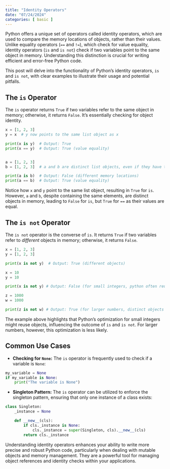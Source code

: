 ```yaml
---
title: "Identity Operators"
date: "07/24/2024"
categories: [ basic ]
---
```



Python offers a unique set of operators called identity operators, which are used to compare the memory locations of objects, rather than their values. Unlike equality operators (`==` and `!=`), which check for value equality, identity operators (`is` and `is not`) check if two variables point to the same object in memory.  Understanding this distinction is crucial for writing efficient and error-free Python code.

This post will delve into the functionality of Python's identity operators, `is` and `is not`, with clear examples to illustrate their usage and potential pitfalls.

## The `is` Operator

The `is` operator returns `True` if two variables refer to the same object in memory; otherwise, it returns `False`.  It's essentially checking for object identity.

```python
x = [1, 2, 3]
y = x  # y now points to the same list object as x

print(x is y)  # Output: True
print(x == y)  # Output: True (value equality)


a = [1, 2, 3]
b = [1, 2, 3]  # a and b are distinct list objects, even if they have the same values.

print(a is b)  # Output: False (different memory locations)
print(a == b)  # Output: True (value equality)
```

Notice how `x` and `y` point to the same list object, resulting in `True` for `is`. However, `a` and `b`, despite containing the same elements, are distinct objects in memory, leading to `False` for `is`, but `True` for `==` as their values are equal.


## The `is not` Operator

The `is not` operator is the converse of `is`. It returns `True` if two variables refer to *different* objects in memory; otherwise, it returns `False`.

```python
x = [1, 2, 3]
y = [1, 2, 3]

print(x is not y)  # Output: True (different objects)

x = 10
y = 10

print(x is not y) # Output: False (for small integers, python often reuses objects for efficiency)

z = 1000
w = 1000

print(z is not w) # Output: True (for larger numbers, distinct objects might be created)
```

The example above highlights that Python's optimization for small integers might reuse objects, influencing the outcome of `is` and `is not`.  For larger numbers, however, this optimization is less likely.


##  Common Use Cases

* **Checking for `None`:**  The `is` operator is frequently used to check if a variable is `None`:

```python
my_variable = None
if my_variable is None:
    print("The variable is None")
```

* **Singleton Pattern:**  The `is` operator can be utilized to enforce the singleton pattern, ensuring that only one instance of a class exists:

```python
class Singleton:
    _instance = None

    def __new__(cls):
        if cls._instance is None:
            cls._instance = super(Singleton, cls).__new__(cls)
        return cls._instance

```

Understanding identity operators enhances your ability to write more precise and robust Python code, particularly when dealing with mutable objects and memory management.  They are a powerful tool for managing object references and identity checks within your applications.

